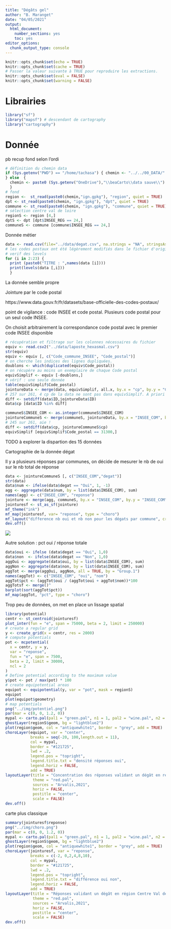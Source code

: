 ```yaml
---
title: "Dégâts gel"
author: "B. Maranget"
date: "04/05/2021"
output: 
  html_document: 
    number_sections: yes
    toc: yes
editor_options: 
  chunk_output_type: console
---
```


```r
knitr::opts_chunk$set(echo = TRUE)
knitr::opts_chunk$set(cache = TRUE)
# Passer la valeur suivante à TRUE pour reproduire les extractions.
knitr::opts_chunk$set(eval = FALSE)
knitr::opts_chunk$set(warning = FALSE)
```

# Librairies

```r
library("sf")
library("mapsf") # descendant de cartography
library("cartography")
```



# Donnée

pb recup fond selon l'ordi


```r
# définition du chemin data
if (Sys.getenv("PWD") == "/home/tachasa") { chemin <- "../../00_DATA/"
} else  {
  chemin <- paste0 (Sys.getenv("OneDrive"),"\\beaCarto\\data sauve\\")
  }
# fond
region <-  st_read(paste0(chemin,"ign.gpkg"), "region", quiet = TRUE)
dpt <- st_read(paste0(chemin, "ign.gpkg"), "dpt", quiet = TRUE)
commune <- st_read(paste0(chemin, "ign.gpkg"), "commune", quiet = TRUE)
# sélection centre val de loire
regionS <- region [4,]
dptS <- dpt [dpt$INSEE_REG == 24,]
communeS <- commune [commune$INSEE_REG == 24,]
```

Donnée métier

```r
data <- read.csv(file="../data/degat.csv", na.strings = "NA", stringsAsFactors = TRUE,)
# les codes postaux ont été légèrement modifiés dans le fichier d'origine : rajout ou suppression de zéro, suppression d'une ligne sans cp
# verif des levels
for (i in 2:23) {
  print (paste0("TITRE : ",names(data [i])))
  print(levels(data [,i]))
  }
```

La donnée semble propre

Jointure par le code postal

https://www.data.gouv.fr/fr/datasets/base-officielle-des-codes-postaux/

point de vigilance : code INSEE et code postal. Plusieurs code postal pour un seul code INSEE.

On choisit arbitrairement la correspondance code postal avec le premier code INSEE disponible

```r
# récupération et filtrage sur les colonnes nécessaires du fichier
equiv <- read.csv2("../data/laposte_hexasmal.csv")
str(equiv)
equiv <- equiv [, c("Code_commune_INSEE", "Code_postal")]
# on cherche les indices des lignes dupliquées.
doublons <- which(duplicated(equiv$Code_postal))
# on récupère au moins un exemplaire de chaque Code postal
equivSimplif <- equiv [-doublons,]
# vérif : une seule donnée
table(equivSimplif$Code_postal)
jointureData <- merge(data, equivSimplif, all.x, by.x = "cp", by.y = "Code_postal")
# 257 sur 261, 4 cp de la data ne sont pas dans equivSimplif. A priori erreurs de saisie 
diff <- setdiff(data$ID,jointureData$ID)
data$cp [data$ID %in% diff]
```





```r
communeS$INSEE_COM <- as.integer(communeS$INSEE_COM)
jointureCommuneS <- merge(communeS, jointureData, by.x = "INSEE_COM", by.y = "Code_commune_INSEE")
# 245 sur 261, aie !
diff <- setdiff(data$cp, jointureCommuneS$cp)
equivSimplif [equivSimplif$Code_postal == 31300,]
```

TODO à explorer la dispartion des 15 données

Cartographie de la donnée dégat

Il y a plusieurs réponses par communes, on décide de mesurer le nb de oui sur le nb total de réponse

```r
data <- jointureCommuneS [, c("INSEE_COM","degat")]
str(data)
data$num <- ifelse(data$degat == "Oui", 1, -1)
agg <- aggregate(data$num, by = list(data$INSEE_COM), sum)
names(agg) <- c("INSEE_COM", "reponse")
jointure <- merge(agg, communeS, by.x = "INSEE_COM", by.y = "INSEE_COM")
jointuresf <- st_as_sf(jointure)
mf_theme("ink")
mf_map(jointuresf, var= "reponse", type = "choro")
mf_layout("difference nb oui et nb non pour les dégats par commune", credits = "Arvalis, 2021")
dev.off()
```

![](carto.png)

Autre solution : pct oui / réponse totale

```r
data$oui <- ifelse (data$degat == "Oui", 1,0)
data$non  <- ifelse(data$degat == "Non", 1,0)
aggOui <- aggregate(data$oui, by = list(data$INSEE_COM), sum)
aggNon <- aggregate(data$non, by = list(data$INSEE_COM), sum)
aggTot <- merge(aggOui, aggNon, all = TRUE, by = "Group.1")
names(aggTot) <- c("INSEE_COM", "oui", "nom")
aggTot$pct <- (aggTot$oui / (aggTot$oui + aggTot$nom))*100
aggTotsf <- merge()^
barplot(sort(aggTot$pct))
mf_map(aggTot, "pct", type = "choro")
```

Trop peu de données, on met en place un lissage spatial


```r
library(potential)
centr <- st_centroid(jointuresf)
plot_inter(fun = "e", span = 75000, beta = 2, limit = 250000)
# create a regular grid
y <- create_grid(x = centr, res = 2000)
# compute potentials
pot <- mcpotential(
  x = centr, y = y,
  var = "reponse",
  fun = "e", span = 7500,
  beta = 2, limit = 30000, 
  ncl = 2
)
# Define potential according to the maximum value
y$pot <- pot / max(pot) * 100
# create equipotential areas
equipot <- equipotential(y, var = "pot", mask = regionS)
equipot
plot(equipot$geometry)
# map potentials
png("../img/potentiel.png")
par(mar = c(0, 0, 1.2, 0))
mypal <- carto.pal(pal1 = "green.pal", n1 = 1, pal2 = "wine.pal", n2 = 9)
ghostLayer(regionS$geom, bg = "lightblue2")
plot(region$geom, col = "antiquewhite1", border = "grey", add = TRUE)
choroLayer(equipot, var = "center", 
           breaks = seq(-20, 100,length.out = 11), 
           col = mypal,
           border = "#121725", 
           lwd = .2, 
           legend.pos = "topright", 
           legend.title.txt = "densité réponses oui",
           legend.horiz = FALSE,
           add = TRUE)
layoutLayer(title = "Concentration des réponses validant un dégât en région Centre Val de Loire", 
            theme = "red.pal",
            sources = "Arvalis,2021",
            horiz = FALSE, 
            postitle = "center", 
            scale = FALSE)
dev.off()
```

carte plus classique

```r
summary(jointuresf$reponse)
png("../img/choro.png")
par(mar = c(0, 0, 1.2, 0))
mypal <- carto.pal(pal1 = "green.pal", n1 = 1, pal2 = "wine.pal", n2 = 4)
ghostLayer(regionS$geom, bg = "lightblue2")
plot(region$geom, col = "antiquewhite1", border = "grey", add = TRUE)
choroLayer(jointuresf, var = "reponse", 
           breaks = c(-2, 0,2,4,8,10), 
           col = mypal,
           border = "#121725", 
           lwd = .2, 
           legend.pos = "topright", 
           legend.title.txt = "différence oui non",
           legend.horiz = FALSE,
           add = TRUE)
layoutLayer(title = "Réponses validant un dégât en région Centre Val de Loire", 
            theme = "red.pal",
            sources = "Arvalis,2021",
            horiz = FALSE, 
            postitle = "center", 
            scale = FALSE)
dev.off()
```



